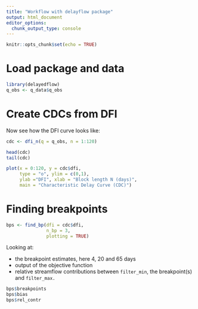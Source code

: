 ```yaml
---
title: "Workflow with delayflow package"
output: html_document
editor_options: 
  chunk_output_type: console
---
```


```r
knitr::opts_chunk$set(echo = TRUE)
```

# Load package and data

```r
library(delayedflow)
q_obs <- q_data$q_obs
```

# Create CDCs from DFI

Now see how the DFI curve looks like:

```r
cdc <- dfi_n(q = q_obs, n = 1:120)

head(cdc)
tail(cdc)

plot(x = 0:120, y = cdc$dfi, 
	 type = "o", ylim = c(0,1),
	 ylab ="DFI", xlab = "Block length N (days)",
	 main = "Characteristic Delay Curve (CDC)")
```


# Finding breakpoints

```r
bps <- find_bp(dfi = cdc$dfi, 
			   n_bp = 3,
			   plotting = TRUE)
```

Looking at:

 - the breakpoint estimates, here 4, 20 and 65 days
 - output of the objective function
 - relative streamflow contributions between `filter_min`, the breakpoint(s) and `filter_max.`

```r
bps$breakpoints
bps$bias
bps$rel_contr
```


